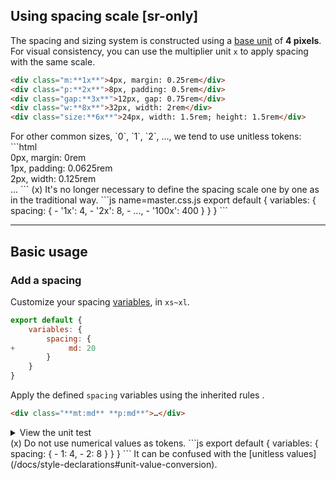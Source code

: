 ## Using spacing scale [sr-only]
The spacing and sizing system is constructed using a [base unit](/docs/configuration#baseunit) of **4 pixels**. For visual consistency, you can use the multiplier unit `x` to apply spacing with the same scale.
```html
<div class="m:**1x**">4px, margin: 0.25rem</div>
<div class="p:**2x**">8px, padding: 0.5rem</div>
<div class="gap:**3x**">12px, gap: 0.75rem</div>
<div class="w:**8x**">32px, width: 2rem</div>
<div class="size:**6x**">24px, width: 1.5rem; height: 1.5rem</div>
```
<Reference />
For other common sizes, `0`, `1`, `2`, ..., we tend to use unitless tokens:
```html
<div class="m:**0**">0px, margin: 0rem</div>
<div class="p:**1**">1px, padding: 0.0625rem</div>
<div class="w:**2**">2px, width: 0.125rem</div>
...
```
(x) It's no longer necessary to define the spacing scale one by one as in the traditional way.
```js name=master.css.js
export default {
    variables: {
        spacing: {
-            '1x': 4,
-            '2x': 8,
-            ...,
-            '100x': 400
        }
    }
}
```

---

## Basic usage
### Add a spacing
Customize your spacing [variables](/docs/variables), in `xs~xl`.
```js name=master.css.js
export default {
    variables: {
        spacing: {
+            md: 20
        }
    }
}
```
Apply the defined `spacing` variables using the inherited rules <Heirs />.
```html
<div class="**mt:md** **p:md**">…</div>
```
<details>
    <summary>View the unit test</summary>
    <div>
        <Code lang="ts">
            {require('!!raw-loader!../../../../../../packages/css/tests/config/variables/spacing.test.ts').default}
        </Code>
    </div>
</details>
(x) Do not use numerical values as tokens.
```js
export default {
    variables: {
        spacing: {
-            1: 4,
-            2: 8
        }
    }
}
```
It can be confused with the [unitless values](/docs/style-declarations#unit-value-conversion).